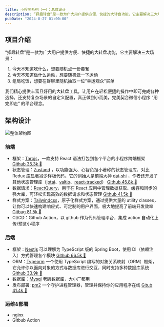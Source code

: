 ```yaml
---
title: 小程序系列（一）：总体设计
description: “择趣转盘”是一款为广大用户提供方便、快捷的大转盘功能，它主要解决三大场景：1. 今天不知道吃什么，想要随机点一份套餐2. 今天不知道做什么运动...
pubDate: "2024-8-27 01:00:00"
---
```


## 项目介绍

“择趣转盘”是一款为广大用户提供方便、快捷的大转盘功能，它主要解决三大场景：

1. 今天不知道吃什么，想要随机点一份套餐
2. 今天不知道做什么运动，想要随机做一下运动
3. 组局吃饭，想要在群聊里随机抽取一位“幸运观众”买单

我们精心提供丰富且好用的大转盘工具，让用户在轻松便捷的操作中即可完成各种选择，还支持复杂场景的自定义配置，真正做到小而美，完美契合微信小程序 “用完即走” 的平台理念。

## 架构设计

![整体架构图](/小程序/架构图.png)

### 前端

- 框架：[Tarojs](https://docs.taro.zone/docs/)，一款支持 React 语法打包到各个平台的小程序跨端框架 [Github 35.3k 🌟](https://github.com/NervJS/taro)
- 状态管理：[Zustand](https://github.com/pmndrs/zustand) ，以功能强大、心智负担小著称的状态管理库，对比 Redux 库显著减少样板代码，它的创始人是前端大神 [dai-shi](https://github.com/dai-shi) ，作者还开发了其他状态管理库（[jotai](https://github.com/pmndrs/jotai)、[valtio](https://github.com/pmndrs/valtio)、[react-tracked](https://github.com/dai-shi/react-tracked)） [Github 45.8k 🌟](https://github.com/pmndrs/zustand)
- 数据请求：[ReactQuery](https://tanstack.com/query/latest/docs/framework/react/overview)，用于在 React 应用中管理数据获取、缓存和同步的强大库，可轻松实现高效的数据请求和状态管理 [Github 41.5k 🌟](https://github.com/tanstack/query)
- 样式方案：[Tailwindcss](https://tailwindcss.com/)，原子化样式方案，通过提供大量的 utility classes，让你可以快速构建响应式、可定制的用户界面，极大地提高了前端开发效率 [Gitbug 81.5k 🌟](https://github.com/tailwindlabs/tailwindcss)
- CI/CD：Github Action，以 github 作为代码管理平台，集成 action 自动化上传/预览小程序

### 后端

- 框架：[Nestjs](https://nestjs.com/) 可以理解为 TypeScript 版的 Spring Boot，使用 DI（依赖注入）方式管理各个模块 [Github 66.5k 🌟](https://github.com/nestjs/nest)
- ORM：[Typeorm](https://typeorm.io/) 一个使用 TypeScript 编写的对象关系映射（ORM）框架，它允许你以面向对象的方式与数据库进行交互，同时支持多种数据库系统 [Github 33.9k 🌟](https://github.com/typeorm/typeorm)
- 数据库：[Mysql](https://www.mysql.com/) 老牌数据库，大小厂都用
- 发布部署: [pm2](https://pm2.keymetrics.io/) 一个守护进程管理器，管理并保持你的应用程序在线 [Gitub 41.4k 🌟](https://github.com/Unitech/pm2)

### 运维&部署
- nginx
- Gitbub Action